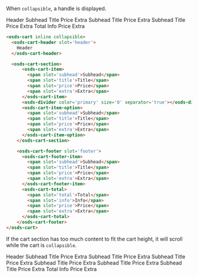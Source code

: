 
When `collapsible`, a handle is displayed.

<Canvas withSource="none">
  <osds-cart inline collapsible>
    <osds-cart-header slot='header'>
      Header
    </osds-cart-header>
    <osds-cart-section>
        <osds-cart-item>
          <span slot='subhead'>Subhead</span>
          <span slot='title'>Title</span>
          <span slot='price'>Price</span>
          <span slot='extra'>Extra</span>
        </osds-cart-item>
        <osds-divider color='primary' size='0' separator='true'></osds-divider>
        <osds-cart-item-option>
          <span slot='subhead'>Subhead</span>
          <span slot='title'>Title</span>
          <span slot='price'>Price</span>
          <span slot='extra'>Extra</span>
        </osds-cart-item-option>
      </osds-cart-section>
      <osds-cart-footer slot='footer'>
        <osds-cart-footer-item>
          <span slot='subhead'>Subhead</span>
          <span slot='title'>Title</span>
          <span slot='price'>Price</span>
          <span slot='extra'>Extra</span>
        </osds-cart-footer-item>
        <osds-cart-total>
          <span slot='total'>Total</span>
          <span slot='info'>Info</span>
          <span slot='price'>Price</span>
          <span slot='extra'>Extra</span>
        </osds-cart-total>
      </osds-cart-footer>
  </osds-cart>
</Canvas >

```html
<osds-cart inline collapsible>
  <osds-cart-header slot='header'>
    Header
  </osds-cart-header>

  <osds-cart-section>
      <osds-cart-item>
        <span slot='subhead'>Subhead</span>
        <span slot='title'>Title</span>
        <span slot='price'>Price</span>
        <span slot='extra'>Extra</span>
      </osds-cart-item>
      <osds-divider color='primary' size='0' separator='true'></osds-divider>
      <osds-cart-item-option>
        <span slot='subhead'>Subhead</span>
        <span slot='title'>Title</span>
        <span slot='price'>Price</span>
        <span slot='extra'>Extra</span>
      </osds-cart-item-option>
    </osds-cart-section>

    <osds-cart-footer slot='footer'>
      <osds-cart-footer-item>
        <span slot='subhead'>Subhead</span>
        <span slot='title'>Title</span>
        <span slot='price'>Price</span>
        <span slot='extra'>Extra</span>
      </osds-cart-footer-item>
      <osds-cart-total>
        <span slot='total'>Total</span>
        <span slot='info'>Info</span>
        <span slot='price'>Price</span>
        <span slot='extra'>Extra</span>
      </osds-cart-total>
    </osds-cart-footer>
</osds-cart>
```

If the cart section has too much content to fit the cart height, it will scroll while the cart is `collapsible`.

<Canvas withSource="none">
  <osds-cart inline collapsible id='small-cart'>
    <osds-cart-header slot='header'>
      Header
    </osds-cart-header>
    <osds-cart-section>
        <osds-cart-item>
          <span slot='subhead'>Subhead</span>
          <span slot='title'>Title</span>
          <span slot='price'>Price</span>
          <span slot='extra'>Extra</span>
        </osds-cart-item>
        <osds-cart-item>
          <span slot='subhead'>Subhead</span>
          <span slot='title'>Title</span>
          <span slot='price'>Price</span>
          <span slot='extra'>Extra</span>
        </osds-cart-item>
        <osds-cart-item>
          <span slot='subhead'>Subhead</span>
          <span slot='title'>Title</span>
          <span slot='price'>Price</span>
          <span slot='extra'>Extra</span>
        </osds-cart-item>
        <osds-cart-item>
          <span slot='subhead'>Subhead</span>
          <span slot='title'>Title</span>
          <span slot='price'>Price</span>
          <span slot='extra'>Extra</span>
        </osds-cart-item>
        <osds-divider color='primary' size='0' separator='true'></osds-divider>
        <osds-cart-item-option>
          <span slot='subhead'>Subhead</span>
          <span slot='title'>Title</span>
          <span slot='price'>Price</span>
          <span slot='extra'>Extra</span>
        </osds-cart-item-option>
      </osds-cart-section>
      <osds-cart-footer slot='footer'>
        <osds-cart-footer-item>
          <span slot='subhead'>Subhead</span>
          <span slot='title'>Title</span>
          <span slot='price'>Price</span>
          <span slot='extra'>Extra</span>
        </osds-cart-footer-item>
        <osds-cart-total>
          <span slot='total'>Total</span>
          <span slot='info'>Info</span>
          <span slot='price'>Price</span>
          <span slot='extra'>Extra</span>
        </osds-cart-total>
      </osds-cart-footer>
  </osds-cart>
</Canvas >

<style>
{`
  #small-cart {
    height: 350px;
  }
`}
</style>
